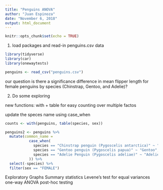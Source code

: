 ```yaml
---
title: "Penguins ANOVA"
author: "Juan Espinoza"
date: "November 6, 2018"
output: html_document
---
```


```r
knitr::opts_chunk$set(echo = TRUE)
```

1. load packages and read-in penguins.csv data

```r
library(tidyverse)
library(car)
library(onewaytests)

penguins <- read_csv("penguins.csv")
```

our question is there a significance difference in mean flipper length for female penguins by species (Chinstrap, Gentoo, and Adelie)?

2. Do some exploring

new functions: with + table for easy counting over multiple factos

update the speces name using case_when


```r
counts <- with(penguins, table(species, sex))

penguins2 <- penguins %>%
  mutate(common_name =
           case_when(
             species == "Chinstrap penguin (Pygoscelis antarctica)" ~ "Chinstrap",
             species == "Gentoo penguin (Pygoscelis papua)" ~ "Gentoo",
             species == "Adelie Penguin (Pygoscelis adeliae)" ~ "Adelie"
           )) %>% 
  select(-species) %>% 
  filter(sex == "FEMALE")

```


Exploratory Graphs
Summary statistics
Levene's test for equal variances
one-way ANOVA
post-hoc testing
